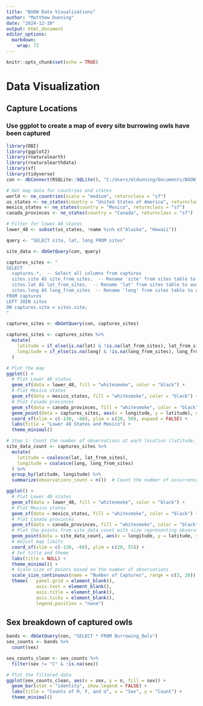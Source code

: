 ```yaml
---
title: "BUOW Data Visualizations"
author: "Matthew Dunning"
date: "2024-12-10"
output: html_document
editor_options: 
  markdown: 
    wrap: 72
---
```


```r
knitr::opts_chunk$set(echo = TRUE)
```

# Data Visualization

## Capture Locations

### Use ggplot to create a map of every site burrowing owls have been captured

```r
library(DBI)
library(ggplot2)
library(rnaturalearth)
library(rnaturalearthdata)
library(sf)
library(tidyverse)
con <- dbConnect(RSQLite::SQLite(), "C:/Users/mldunning/Documents/BUOW_Book/Burrowing_Owls.db")
```

```r
# Get map data for countries and states
world <- ne_countries(scale = "medium", returnclass = "sf")
us_states <- ne_states(country = "United States of America", returnclass = "sf")
mexico_states <- ne_states(country = "Mexico", returnclass = "sf")
canada_provinces <- ne_states(country = "Canada", returnclass = "sf")

# Filter for lower 48 states
lower_48 <- subset(us_states, !name %in% c("Alaska", "Hawaii"))
```

```r
query <- "SELECT site, lat, long FROM sites"

site_data <- dbGetQuery(con, query)

captures_sites <- "
SELECT 
  captures.*,  -- Select all columns from captures
  sites.site AS site_from_sites,  -- Rename 'site' from sites table to avoid conflict
  sites.lat AS lat_from_sites,  -- Rename 'lat' from sites table to avoid conflict
  sites.long AS long_from_sites  -- Rename 'long' from sites table to avoid conflict
FROM captures
LEFT JOIN sites
ON captures.site = sites.site;
"

captures_sites <- dbGetQuery(con, captures_sites)

captures_sites <- captures_sites %>%
  mutate(
    latitude = if_else(is.na(lat) & !is.na(lat_from_sites), lat_from_sites, lat),
    longitude = if_else(is.na(long) & !is.na(long_from_sites), long_from_sites, long)
  )
```

```r
# Plot the map
ggplot() +
  # Plot Lower 48 states
  geom_sf(data = lower_48, fill = "whitesmoke", color = "black") +
  # Plot Mexico states
  geom_sf(data = mexico_states, fill = "whitesmoke", color = "black") +
  # Plot Canada provinces
  geom_sf(data = canada_provinces, fill = "whitesmoke", color = "black") +
  geom_point(data = captures_sites, aes(x = longitude, y = latitude), color = "red", size = 2) +
  coord_sf(xlim = c(-130, -60), ylim = c(20, 50), expand = FALSE) +
  labs(title = "Lower 48 States and Mexico") +
  theme_minimal()
```

```r
# Step 1: Count the number of observations at each location (latitude, longitude)
site_data_count <- captures_sites %>%
  mutate(
    latitude = coalesce(lat, lat_from_sites),
    longitude = coalesce(long, long_from_sites)
  ) %>%
  group_by(latitude, longitude) %>%
  summarize(observations_count = n())  # Count the number of occurrences
```

```r
ggplot() +
  # Plot Lower 48 states
  geom_sf(data = lower_48, fill = "whitesmoke", color = "black") +
  # Plot Mexico states
  geom_sf(data = mexico_states, fill = "whitesmoke", color = "black") +
  # Plot Canada provinces
  geom_sf(data = canada_provinces, fill = "whitesmoke", color = "black") +
  # Plot the points from site_data_count with size representing observation count
  geom_point(data = site_data_count, aes(x = longitude, y = latitude, size = observations_count), color = "red", alpha = 0.6) +
  # Adjust map limits
  coord_sf(xlim = c(-130, -60), ylim = c(20, 55)) +  
  # Set title and theme
  labs(title = NULL) +
  theme_minimal() +
  # Scale size of points based on the number of observations
  scale_size_continuous(name = "Number of Captures", range = c(3, 20)) +
  theme(   panel.grid = element_blank(),
           axis.text = element_blank(),
           axis.title = element_blank(),
           axis.ticks = element_blank(),
           legend.position = "none")
```

## Sex breakdown of captured owls

```r
bands <- dbGetQuery(con, "SELECT * FROM Burrowing_Owls")
sex_counts <- bands %>% 
  count(sex)

sex_counts_clean <- sex_counts %>%
  filter(sex != "C" & !is.na(sex))
```



```r
# Plot the filtered data
ggplot(sex_counts_clean, aes(x = sex, y = n, fill = sex)) +
  geom_bar(stat = "identity", show.legend = FALSE) +
  labs(title = "Counts of M, F, and U", x = "Sex", y = "Count") +
  theme_minimal()
```
